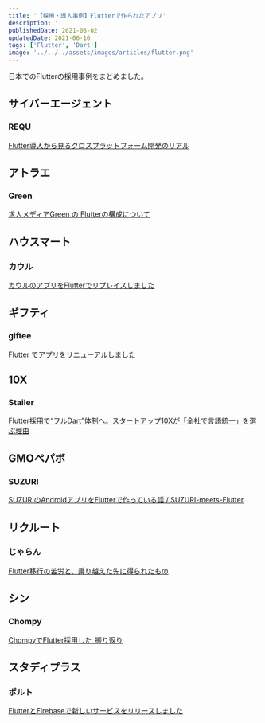 ```yaml
---
title: '【採用・導入事例】Flutterで作られたアプリ'
description: ''
publishedDate: 2021-06-02
updatedDate: 2021-06-16
tags: ['Flutter', 'Dart']
image: '../../../assets/images/articles/flutter.png'
---
```


日本でのFlutterの採用事例をまとめました。

## サイバーエージェント

### REQU

[Flutter導入から見るクロスプラットフォーム開発のリアル](https://www.cyberagent.co.jp/way/features/list/detail/id=26230)

## アトラエ

### Green

[求人メディアGreen の Flutterの構成について](https://atraetech.hatenablog.com/entry/20210218greenmobile_app_structure)

## ハウスマート

### カウル

[カウルのアプリをFlutterでリプレイスしました](https://note.com/yamarkz/n/nd9716541d8ad)

## ギフティ

### giftee

[Flutter でアプリをリニューアルしました](https://blog.giftee.dev/2021-01-12-rebuild-app-with-flutter/)

## 10X

### Stailer

[Flutter採用で“フルDart”体制へ。スタートアップ10Xが「全社で言語統一」を選ぶ理由](https://type.jp/et/feature/15075/)

## GMOペパボ

### SUZURI

[SUZURIのAndroidアプリをFlutterで作っている話 / SUZURI-meets-Flutter](https://speakerdeck.com/osamtimizer/suzuri-meets-flutter)

## リクルート

### じゃらん

[Flutter移行の苦労と、乗り越えた先に得られたもの](https://speakerdeck.com/rtechkouhou/flutteryi-xing-falseku-lao-to-cheng-riyue-etaxian-nide-raretamofalse)

## シン

### Chompy

[ChompyでFlutter採用した\_振り返り](https://speakerdeck.com/yagitatsu/chompytefluttercai-yong-sita-zhen-rifan-ri)

## スタディプラス

### ポルト

[FlutterとFirebaseで新しいサービスをリリースしました](https://tech.studyplus.co.jp/entry/2019/09/27/113643)
